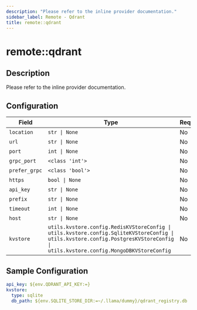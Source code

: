 ```yaml
---
description: "Please refer to the inline provider documentation."
sidebar_label: Remote - Qdrant
title: remote::qdrant
---
```


# remote::qdrant

## Description


Please refer to the inline provider documentation.


## Configuration

| Field | Type | Required | Default | Description |
|-------|------|----------|---------|-------------|
| `location` | `str \| None` | No |  |  |
| `url` | `str \| None` | No |  |  |
| `port` | `int \| None` | No | 6333 |  |
| `grpc_port` | `<class 'int'>` | No | 6334 |  |
| `prefer_grpc` | `<class 'bool'>` | No | False |  |
| `https` | `bool \| None` | No |  |  |
| `api_key` | `str \| None` | No |  |  |
| `prefix` | `str \| None` | No |  |  |
| `timeout` | `int \| None` | No |  |  |
| `host` | `str \| None` | No |  |  |
| `kvstore` | `utils.kvstore.config.RedisKVStoreConfig \| utils.kvstore.config.SqliteKVStoreConfig \| utils.kvstore.config.PostgresKVStoreConfig \| utils.kvstore.config.MongoDBKVStoreConfig` | No | namespace=None type='sqlite' db_path='~/.llama/runtime/kvstore.db' |  |

## Sample Configuration

```yaml
api_key: ${env.QDRANT_API_KEY:=}
kvstore:
  type: sqlite
  db_path: ${env.SQLITE_STORE_DIR:=~/.llama/dummy}/qdrant_registry.db
```
